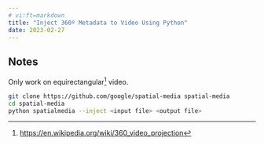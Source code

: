 ```yaml
---
# vi:ft=markdown
title: "Inject 360º Metadata to Video Using Python"
date: 2023-02-27
---
```


## Notes

Only work on equirectangular[^projection] video.

```bash
git clone https://github.com/google/spatial-media spatial-media
cd spatial-media
python spatialmedia --inject <input file> <output file>
```


[^projection]: https://en.wikipedia.org/wiki/360_video_projection